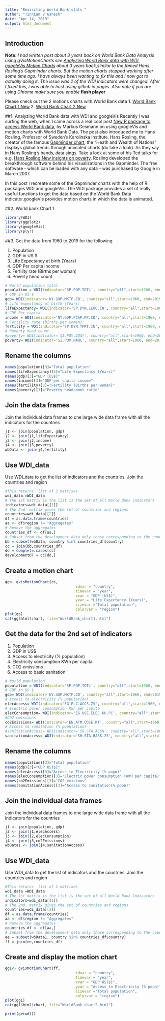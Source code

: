 ```yaml
---
title: "Revisiting World Bank stats "
author: "Tinniam V Ganesh"
date: "Apr 14, 2019"
output: html_document
---
```


## Introduction
**Note**: *I had written post about 3 years back on World Bank Data Analysis using gVisMotionCharts see [Analyzing World Bank data with WDI, googleVis Motion Charts](https://gigadom.in/2016/09/18/analyzing-world-bank-data-with-wdi-googlevis-motion-charts/) about 3 years back,similar to the famed Hans Rosling's Gapminder charts. But the motion charts stopped working after some time ago. I have always been wanting to fix this and I now got to actually doing it. The issue was 2 of the WDI indicators were changed. After I fixed this, I was able to host using github.io pages. Also note if you are using Chrome make sure you enable* **flash player**

Please check out the 2 motions charts with World Bank data 
1. [World Bank Chart 1 New](https://tvganesh.github.io/worldBankChartsNew/WorldBank_chart1.html)
2. [World Bank Chart 2 New ](https://tvganesh.github.io/worldBankChartsNew/WorldBank_chart2.html) 



##1. Analyzing World Bank data with WDI and googleVis
Recently I was surfing the web, when I came across a real cool post [New R package to access World Bank data](https://www.r-bloggers.com/new-r-package-to-access-world-bank-data/), by Markus Gesmann on using googleVis and motion charts with World Bank Data. The post also introduced me to Hans Rosling, Professor of Sweden's Karolinska Institute. Hans Rosling, the creator of the famous [Gapminder chart](https://www.gapminder.org/world/), the "Heath and Wealth of Nations" displays global trends through animated charts (do take a look). As they say in Hans Rosling's hands, data sings. Take a look at some of his Ted talks for e.g. [Hans Rosling:New insights on poverty](https://www.ted.com/talks/hans_rosling_reveals_new_insights_on_poverty). Rosling developed the breakthrough software behind his visualizations in the Gapminder. The free software - which can be loaded with any data - was purchased by Google in March 2007.

In this post I recreate some of the Gapminder charts with the help of R packages WDI and googleVis. The WDI package provides a set of really useful functions to get the data based on the World Bank Data indicator.googleVis provides motion charts in which the data is animated.

##2.  World bank Chart 1
```r
library(WDI)
library(ggplot2)
library(googleVis)
library(plyr)
```

##3. Get the data from 1960 to 2019 for the following

1. Population
2. GDP in US $
3. Life Expectancy at birth (Years)
4. GDP Per capita income
5. Fertility rate (Births per woman)
5. Poverty head count

```r
# World population total
population = WDI(indicator='SP.POP.TOTL', country="all",start=1960, end=2019)
# GDP in US $
gdp= WDI(indicator='NY.GDP.MKTP.CD', country="all",start=1960, end=2019)
# Life expectancy at birth (Years)
lifeExpectancy= WDI(indicator='SP.DYN.LE00.IN', country="all",start=1960, end=2019)
# GDP Per capita
income = WDI(indicator='NY.GDP.PCAP.PP.CD', country="all",start=1960, end=2019)
# Fertility rate (births per woman)
fertility = WDI(indicator='SP.DYN.TFRT.IN', country="all",start=1960, end=2019)
# Poverty head count
#poverty= WDI(indicator='SI.POV.2DAY', country="all",start=1960, end=2016)
poverty= WDI(indicator='SI.POV.NAHC', country="all",start=1960, end=2019)
```

## Rename the columns
```r
names(population)[3]="Total population"
names(lifeExpectancy)[3]="Life Expectancy (Years)"
names(gdp)[3]="GDP (US$)"
names(income)[3]="GDP per capita income"
names(fertility)[3]="Fertility (Births per woman)"
names(poverty)[3]="Poverty headcount ratio"
```


## Join the data frames
Join the individual data frames to one large wide data frame with all the indicators for the countries
```r
j1 <- join(population, gdp)
j2 <- join(j1,lifeExpectancy)
j3 <- join(j2,income)
j4 <- join(j3,poverty)
wbData <- join(j4,fertility)
```

## Use WDI_data 
Use WDI_data to get the list of indicators and the countries. Join the countries and region
```r
#This returns  list of 2 matrixes
wdi_data =WDI_data
# The 1st matrix is the list is the set of all World Bank Indicators
indicators=wdi_data[[1]]
# The 2nd  matrix gives the set of countries and regions
countries=wdi_data[[2]]
df = as.data.frame(countries)
aa <- df$region != "Aggregates"
# Remove the aggregates
countries_df <- df[aa,]
# Subset from the development data only those corresponding to the countries
bb = subset(wbData, country %in% countries_df$country)
cc = join(bb,countries_df)
dd = complete.cases(cc)
developmentDF = cc[dd,]
```

## Create a motion chart
```r
gg<- gvisMotionChart(cc,
                                idvar = "country",
                                timevar = "year",
                                xvar = "GDP (US$)",
                                yvar = "Life Expectancy (Years)",
                                sizevar ="Total population",
                                colorvar = "region")
plot(gg)
cat(gg$html$chart, file="WorldBank_chart1.html")

```


## Get the data for the 2nd set of indicators

1. Population
2. GDP in US$
3. Access to electricity (% population)
4. Electricity consumption KWh per capita
5. CO2 emissions
6. Access to basic sanitation
```r
# World population
population = WDI(indicator='SP.POP.TOTL', country="all",start=1960, end=2019)
# GDP in US $
gdp= WDI(indicator='NY.GDP.MKTP.CD', country="all",start=1960, end=2019)
# Access to electricity (% population)
elecAccess= WDI(indicator='EG.ELC.ACCS.ZS', country="all",start=1960, end=2019)
# Electric power consumption Kwh per capita
elecConsumption= WDI(indicator='EG.USE.ELEC.KH.PC', country="all",start=1960, end=2019)
#CO2 emissions
co2Emissions= WDI(indicator='EN.ATM.CO2E.KT', country="all",start=1960, end=2019)
# Access to sanitation (% population)
#sanitationAccess= WDI(indicator='SH.STA.ACSN', country="all",start=1960, end=2019)
sanitationAccess= WDI(indicator='SH.STA.BASS.ZS', country="all",start=1960, end=2019)

```

## Rename the columns
```r
names(population)[3]="Total population"
names(gdp)[3]="GDP US($)"
names(elecAccess)[3]="Access to Electricity (% popn)"
names(elecConsumption)[3]="Electric power consumption (KWH per capita)"
names(co2Emissions)[3]="CO2 emisions"
names(sanitationAccess)[3]="Access to sanitation(% popn)"
```

## Join the individual data frames 
Join the individual data frames to one large wide data frame with all the indicators for the countries
```r
j1 <- join(population, gdp)
j2 <- join(j1,elecAccess)
j3 <- join(j2,elecConsumption)
j4 <- join(j3,co2Emissions)
wbData1 <- join(j4,sanitationAccess)

```

## Use WDI_data 
Use WDI_data to get the list of indicators and the countries. Join the countries and region
```r
#This returns  list of 2 matrixes
wdi_data =WDI_data
# The 1st matrix is the list is the set of all World Bank Indicators
indicators=wdi_data[[1]]
# The 2nd  matrix gives the set of countries and regions
countries=wdi_data[[2]]
df = as.data.frame(countries)
aa <- df$region != "Aggregates"
# Remove the aggregates
countries_df <- df[aa,]
# Subset from the development data only those corresponding to the countries
ee = subset(wbData1, country %in% countries_df$country)
ff = join(ee,countries_df)

```

## Create and display the motion chart
```r
gg1<- gvisMotionChart(ff,
                                idvar = "country",
                                timevar = "year",
                                xvar = "GDP US($)",
                                yvar = "Access to Electricity (% popn)",
                                sizevar ="Total population",
                                colorvar = "region")
plot(gg1)
cat(gg1$html$chart, file="WorldBank_chart2.html")
```


```r
print(getwd())
```


